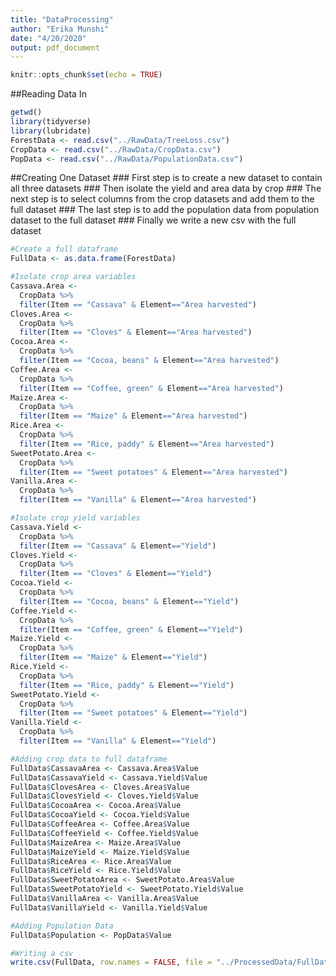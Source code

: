 ```yaml
---
title: "DataProcessing"
author: "Erika Munshi"
date: "4/20/2020"
output: pdf_document
---
```


```r
knitr::opts_chunk$set(echo = TRUE)
```

##Reading Data In
```r
getwd()
library(tidyverse)
library(lubridate)
ForestData <- read.csv("../RawData/TreeLoss.csv")
CropData <- read.csv("../RawData/CropData.csv")
PopData <- read.csv("../RawData/PopulationData.csv")
```

##Creating One Dataset
### First step is to create a new dataset to contain all three datasets
### Then isolate the yield and area data by crop 
### The next step is to select columns from the crop datasets and add them to the full dataset
### The last step is to add the population data from population dataset to the full dataset
### Finally we write a new csv with the full dataset

```r
#Create a full dataframe
FullData <- as.data.frame(ForestData)

#Isolate crop area variables
Cassava.Area <- 
  CropData %>%
  filter(Item == "Cassava" & Element=="Area harvested")
Cloves.Area <- 
  CropData %>%
  filter(Item == "Cloves" & Element=="Area harvested")
Cocoa.Area <- 
  CropData %>%
  filter(Item == "Cocoa, beans" & Element=="Area harvested")
Coffee.Area <- 
  CropData %>%
  filter(Item == "Coffee, green" & Element=="Area harvested")
Maize.Area <- 
  CropData %>%
  filter(Item == "Maize" & Element=="Area harvested")
Rice.Area <- 
  CropData %>%
  filter(Item == "Rice, paddy" & Element=="Area harvested")
SweetPotato.Area <- 
  CropData %>%
  filter(Item == "Sweet potatoes" & Element=="Area harvested")
Vanilla.Area <- 
  CropData %>%
  filter(Item == "Vanilla" & Element=="Area harvested")

#Isolate crop yield variables
Cassava.Yield <- 
  CropData %>%
  filter(Item == "Cassava" & Element=="Yield")
Cloves.Yield <- 
  CropData %>%
  filter(Item == "Cloves" & Element=="Yield")
Cocoa.Yield <- 
  CropData %>%
  filter(Item == "Cocoa, beans" & Element=="Yield")
Coffee.Yield <- 
  CropData %>%
  filter(Item == "Coffee, green" & Element=="Yield")
Maize.Yield <- 
  CropData %>%
  filter(Item == "Maize" & Element=="Yield")
Rice.Yield <- 
  CropData %>%
  filter(Item == "Rice, paddy" & Element=="Yield")
SweetPotato.Yield <- 
  CropData %>%
  filter(Item == "Sweet potatoes" & Element=="Yield")
Vanilla.Yield <- 
  CropData %>%
  filter(Item == "Vanilla" & Element=="Yield")

#Adding crop data to full dataframe         
FullData$CassavaArea <- Cassava.Area$Value
FullData$CassavaYield <- Cassava.Yield$Value
FullData$ClovesArea <- Cloves.Area$Value
FullData$ClovesYield <- Cloves.Yield$Value
FullData$CocoaArea <- Cocoa.Area$Value
FullData$CocoaYield <- Cocoa.Yield$Value
FullData$CoffeeArea <- Coffee.Area$Value
FullData$CoffeeYield <- Coffee.Yield$Value
FullData$MaizeArea <- Maize.Area$Value
FullData$MaizeYield <- Maize.Yield$Value
FullData$RiceArea <- Rice.Area$Value
FullData$RiceYield <- Rice.Yield$Value
FullData$SweetPotatoArea <- SweetPotato.Area$Value
FullData$SweetPotatoYield <- SweetPotato.Yield$Value
FullData$VanillaArea <- Vanilla.Area$Value
FullData$VanillaYield <- Vanilla.Yield$Value

#Adding Population Data
FullData$Population <- PopData$Value

#Writing a csv
write.csv(FullData, row.names = FALSE, file = "../ProcessedData/FullData.csv")

```